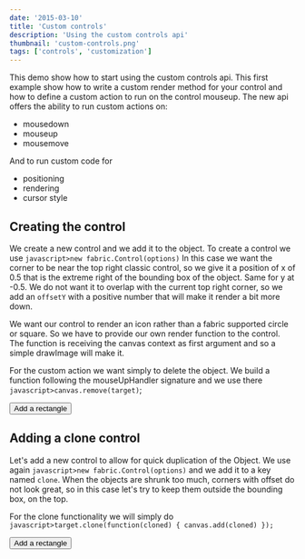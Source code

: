 ```yaml
---
date: '2015-03-10'
title: 'Custom controls'
description: 'Using the custom controls api'
thumbnail: 'custom-controls.png'
tags: ['controls', 'customization']
---
```



This demo show how to start using the custom controls api.
This first example show how to write a custom render method for your control and how to define a custom action to run on the control mouseup.
The new api offers the ability to run custom actions on:

- mousedown
- mouseup
- mousemove

And to run custom code for

- positioning
- rendering
- cursor style

## Creating the control

We create a new control and we add it to the object.
To create a control we use `javascript>new fabric.Control(options)`
In this case we want the corner to be near the top right classic control, so we give it a position of x of 0.5 that is the extreme right of the bounding box of the object.
Same for y at -0.5. We do not want it to overlap with the current top right corner, so we add an `offsetY` with a positive number that will make it render a bit more down.

We want our control to render an icon rather than a fabric supported circle or square.
So we have to provide our own render function to the control.
The function is receiving the canvas context as first argument and so a simple drawImage will make it.

For the custom action we want simply to delete the object.
We build a function following the mouseUpHandler signature and we use there `javascript>canvas.remove(target)`;

<div className="controls">
  <p>
    <button id="add">Add a rectangle</button>
  </p>
</div>
<CodeEditor code={code} canvasId="test1" client:idle>
    <canvas  width="600" height="500" id="test1"></canvas>
</CodeEditor>

## Adding a clone control

Let's add a new control to allow for quick duplication of the Object.
We use again `javascript>new fabric.Control(options)` and we add it to a key named `clone`.
When the objects are shrunk too much, corners with offset do not look great, so in this case
let's try to keep them outside the bounding box, on the top.

For the clone functionality we will simply do `javascript>target.clone(function(cloned) { canvas.add(cloned) });`

<div className="controls">
    <p>
      <button id="add2">Add a rectangle</button>
    </p>
  </div>
<CodeEditor code={code2} canvasId="test2" client:idle>
    <canvas  width="600" height="500" id="test2"></canvas>
</CodeEditor>
